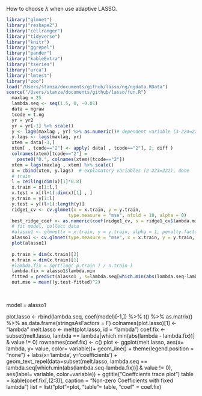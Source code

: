
How to choose $\lambda$ when use adaptive LASSO.


```r
library("glmnet")
library("reshape2")
library("cellranger")
library("tidyverse")
library("knitr")
library("ggrepel")
library("pander")
library("kableExtra")
library("tseries")
library("urca")
library("lmtest")
library("zoo")
load("/Users/stanza/documents/github/lasso/ng/ngdata.RData")
source("/Users/stanza/documents/github/lasso/fun.R")
  maxlag = 25
  lambda.seq <- seq(1.5, 0, -0.01)
  data = ngraw
  tcode = t.ng
  yr = yr2
  yr = yr[-1] %>% scale()
  y <- lag0(maxlag , yr) %>% as.numeric()# dependent variable (3-224=222), done
  y.lags <- lags(maxlag, yr)
  xtem = data[-1,]
  xtem[ , tcode=="2"] <- apply( data[ , tcode=="2"], 2, diff )
  colnames(xtem)[tcode=="2"] = 
    paste0("D.", colnames(xtem)[tcode=="2"])
  xtem = lags(maxlag , xtem) %>% scale() 
  x = cbind(xtem, y.lags)  # explanatory variables (2-223=222), done
  # train
  l = ceiling(dim(x)[1]*0.8)
  x.train = x[1:l,] 
  x.test = x[(l+1):dim(x)[1] , ]
  y.train = y[1:l]
  y.test = y[(l+1):length(y)]
  ridge1_cv <- cv.glmnet(x = x.train, y = y.train,
                       type.measure = "mse", nfold = 10, alpha = 0)
  best_ridge_coef <- as.numeric(coef(ridge1_cv, s = ridge1_cv$lambda.min))[-1]
  # fit model, collect data
  #alasso1 <- glmnet(x = x.train, y = y.train, alpha = 1, penalty.factor = 1 / abs(best_ridge_coef), lambda= lambda.seq)
  alasso1 <- cv.glmnet(type.measure = "mse", x = x.train, y = y.train, alpha = 1, penalty.factor = 1 / abs(best_ridge_coef), lambda = lambda.seq)
  plot(alasso1)
  
  p.train = dim(x.train)[2]
  n.train = dim(x.train)[1]
  #lambda.fix = sqrt(log( p.train ) / n.train )
  lambda.fix = alasso1$lambda.min
  fitted = predict(alasso1 , s=lambda.seq[which.min(abs(lambda.seq-lambda.fix))] , newx = x.test)
  out.mse = mean((y.test-fitted)^2)
  
  
```


model = alasso1
  
  plot.lasso <- rbind(lambda.seq, coef(model)[-1,]) %>% t() %>%
    as.matrix() %>% as.data.frame(stringsAsFactors = F)
  colnames(plot.lasso)[1] <- "lambda"
  melt.lasso <- melt(plot.lasso, id = "lambda")
  coef.fix <- subset(melt.lasso, lambda == 
                       lambda[which.min(abs(lambda - lambda.fix))] &
                       value != 0)
  rownames(coef.fix) <- c()
  plot <- ggplot(melt.lasso, aes(x= lambda, y= value, color= variable))+
    geom_line() + theme(legend.position = "none") +
    labs(x='lambda', y='coefficients') + 
    geom_text_repel(data=subset(melt.lasso, lambda.seq == 
                                  lambda.seq[which.min(abs(lambda.seq-lambda.fix))] &
                                  value != 0), aes(label= variable, color=variable)) + 
    ggtitle("Coeffcients trace plot") 
  table = kable(coef.fix[,(2:3)],
                caption = "Non-zero Coefficients with fixed lambda")
  list = list("plot"=plot, "table"= table, "coef" = coef.fix)



